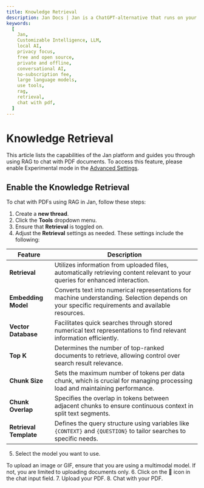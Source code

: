 ```yaml
---
title: Knowledge Retrieval
description: Jan Docs | Jan is a ChatGPT-alternative that runs on your own computer, with a local API server.
keywords:
  [
    Jan,
    Customizable Intelligence, LLM,
    local AI,
    privacy focus,
    free and open source,
    private and offline,
    conversational AI,
    no-subscription fee,
    large language models,
    use tools,
    rag,
    retrieval,
    chat with pdf,
  ]
---
```



# Knowledge Retrieval
This article lists the capabilities of the Jan platform and guides you through using RAG to chat with PDF documents.
<Callout type="warning">
To access this feature, please enable Experimental mode in the [Advanced Settings](/guides/advanced/#enable-the-experimental-mode).
</Callout>

## Enable the Knowledge Retrieval

To chat with PDFs using RAG in Jan, follow these steps:

1. Create a **new thread**.
2. Click the **Tools** dropdown menu.
3. Ensure that **Retrieval** is toggled on.
4. Adjust the **Retrieval** settings as needed. These settings include the following:

| Feature               | Description                                                                                                                                                   |
|-----------------------|---------------------------------------------------------------------------------------------------------------------------------------------------------------|
| **Retrieval**         | Utilizes information from uploaded files, automatically retrieving content relevant to your queries for enhanced interaction.                                  |
| **Embedding Model**   | Converts text into numerical representations for machine understanding. Selection depends on your specific requirements and available resources.              |
| **Vector Database**   | Facilitates quick searches through stored numerical text representations to find relevant information efficiently.                                            |
| **Top K**             | Determines the number of top-ranked documents to retrieve, allowing control over search result relevance.                                                     |
| **Chunk Size**        | Sets the maximum number of tokens per data chunk, which is crucial for managing processing load and maintaining performance.                                           |
| **Chunk Overlap**     | Specifies the overlap in tokens between adjacent chunks to ensure continuous context in split text segments.                                                  |
| **Retrieval Template**| Defines the query structure using variables like `{CONTEXT}` and `{QUESTION}` to tailor searches to specific needs.                                                |
5. Select the model you want to use.
<Callout type="info">
To upload an image or GIF, ensure that you are using a multimodal model. If not, you are limited to uploading documents only.
</Callout>
6. Click on the 📎 icon in the chat input field.
7. Upload your PDF.
8. Chat with your PDF.
